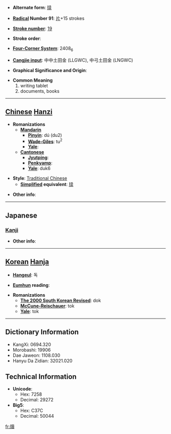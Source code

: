 * '''Alternate form''': [[牍]]

* '''[[Wiktionary:Chinese radical index| Radical]] Number 91''': [[Wiktionary:Chinese radical index 片|片]]+15 strokes

* '''[[Wiktionary:Chinese total strokes index|Stroke number]]''': [[Wiktionary:Chinese total strokes index 19|19]]

* '''Stroke order''': 

* '''[[Wiktionary:Chinese four corner index|Four-Corner System]]''': 2408<sub>6</sub>

* '''[[Wiktionary:Chinese Cangjie index|Cangjie input]]''': 中中土田金 (LLGWC), 中弓土田金 (LNGWC)

* '''Graphical Significance and Origin''': 

* '''Common Meaning'''
*#writing tablet
*# documents, books


----

== [[Chinese]] [[Hanzi]] ==

* '''Romanizations'''
** '''[[Mandarin]]'''
*** '''[[Pinyin]]''': dú (du2)
*** '''[[Wade-Giles]]''': tu<sup>2</sup>
*** '''[[Yale]]''': 
** '''[[Cantonese]]'''
*** '''[[Jyutping]]''':
*** '''[[Penkyamp]]''': 
*** '''[[Yale]]''': duk6

* '''Style''': [[Traditional Chinese]] 
** '''[[Simplified Chinese|Simplified]] equivalent''': [[牍]]

* '''Other info''': 

----

==Japanese==
===[[Kanji]]===
{{kanji|on readings=[[とく]] (toku)|kun readings=[[ふだ]] (fuda), [[かきもの]] (kakimono)}}

* '''Other info''':  

----

== [[Korean]] [[Hanja]] ==

* '''[[Hangeul]]''': 독

* '''[[Eumhun]] reading''': 

* '''Romanizations'''
** '''[[The 2000 South Korean Revised Romanization|The 2000 South Korean Revised]]''': dok
** '''[[McCune-Reischauer]]''': tok
** '''[[Yale]]''': tok

----

== Dictionary Information ==

* KangXi: 0694.320
* Morobashi: 19906
* Dae Jaweon: 1108.030
* Hanyu Da Zidian: 32021.020

== Technical Information ==

* '''Unicode''':
** Hex: 7258
** Decimal: 29272
* '''Big5''':
** Hex: C37C
** Decimal: 50044

[[fr:牘]]